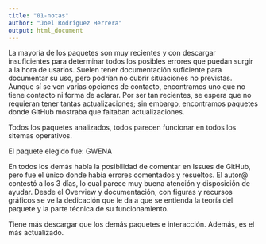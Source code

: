 ```yaml
---
title: "01-notas"
author: "Joel Rodriguez Herrera"
output: html_document
---
```


La mayoría de los paquetes son muy recientes y con descargar insuficientes para determinar todos los posibles errores que puedan surgir a la hora de usarlos. Suelen tener documentación suficiente para documentar su uso, pero podrían no cubrir situaciones no previstas. Aunque sí se ven varias opciones de contacto, encontramos uno que no tiene contacto ni forma de aclarar. Por ser tan recientes, se espera que no requieran tener tantas actualizaciones; sin embargo, encontramos paquetes donde GitHub mostraba que faltaban actualizaciones. 

Todos los paquetes analizados, todos parecen funcionar en todos los sitemas operativos. 

El paquete elegido fue: GWENA

En todos los demás había la posibilidad de comentar en Issues de GitHub, pero fue el único donde había errores comentados y resueltos. El autor@ contestó a los 3 días, lo cual parece muy buena atención y disposición de ayudar. Desde el Overview y documentación, con figuras y recursos gráficos se ve la dedicación que le da a que se entienda la teoría del paquete y la parte técnica de su funcionamiento. 

Tiene más descargar que los demás paquetes e interacción. Además, es el más actualizado.
